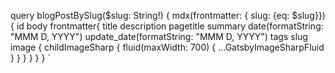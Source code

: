 

<Layout>
      <Seo 
        title={props.data.mdx.frontmatter.title}
        description={props.data.mdx.frontmatter.description}
        tags={props.data.mdx.frontmatter.tags}
        image={props.data.mdx.frontmatter.image.childImageSharp.fluid}
        isBlogPost={true}
        slug={props.data.mdx.frontmatter.slug}
        date={props.data.mdx.frontmatter.date}
        update_date={props.data.mdx.frontmatter.update_date} />
      <SinglePostLayout data={props.data} />
</Layout>

  query blogPostBySlug($slug: String!) {
    mdx(frontmatter: { slug: {eq: $slug}}) {
      id
      body
      frontmatter{
        title
        description
        pagetitle
        summary
        date(formatString: "MMM D, YYYY")
        update_date(formatString: "MMM D, YYYY")
        tags
        slug
        image {
          childImageSharp {
            fluid(maxWidth: 700) {
              ...GatsbyImageSharpFluid
            }
          }
        }
      }
    }
  }
`